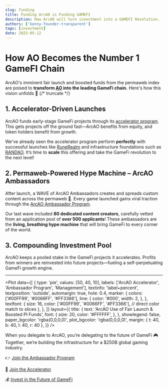 ```yaml
---
slug: funding
title: Funding ArcAO is Funding GAMEFI
description: How ArcAO will turn investment into a GAMEFI Revolution.
authors: ['kenny-founder-transparent']
tags: [investment]
date: 2025-05-12
---
```


# How AO Becomes the Number 1 GameFI Chain

ArcAO's imminent fair launch and boosted funds from the permaweb index are poised to **transform <a href={AO.website} target="_blank">AO</a> into the leading GameFi chain.** Here's how this vision unfolds 🚀
{/* truncate */}    
## 1. Accelerator-Driven Launches

ArcAO funds early-stage GameFi projects through its <a href={ARCAO.acceleratorProgramSignup} target="_blank">accelerator program</a>. This gets projects off the ground fast—ArcAO benefits from equity, and token holders benefit from growth.

We've already seen the accelerator program perform **perfectly** with successful launches like <a href={RUNEREALM.premiumGameSite} target="_blank">RuneRealm</a> and infrastructure foundations such as <a href={RANDAO.website} target="_blank">RANDAO</a>. It’s time to **scale** this offering and take the GameFi revolution to the next level!

## 2. Permaweb-Powered Hype Machine – ArcAO Ambassadors

After launch, a WAVE of ArcAO Ambassadors creates and spreads custom content across the permaweb 🌊. Every game launched gains viral traction through the <a href={ARCAO.ambassadorProgramSignup} target="_blank">ArcAO Ambassador Program</a>.

Our last wave included **80 dedicated content creators**, carefully vetted from an application pool of **over 500 applicants**! These ambassadors are the **living, breathing hype machine** that will bring GameFi to every corner of the world.

## 3. Compounding Investment Pool
ArcAO keeps a pooled stake in the GameFi projects it accelerates. Profits from winners are reinvested into future projects—fueling a self-perpetuating GameFi growth engine.

---

<Plot
  data={[
    {
      type: 'pie',
      values: [50, 40, 10],
      labels: ['ArcAO Accelerator', 'Ambassador Program', 'Management'],
      textinfo: 'label+percent',
      textposition: 'outside',
      automargin: true,
      hole: 0.4,
      marker: {
        colors: ['#00FF99', '#0066FF', '#FF3366'],
        line: {
          color: '#000',
          width: 2,
        },
      },
      textfont: {
        size: 16,
        color: ['#00FF99', '#0066FF', '#FF3366'], // direct color match to slices
      },
    },
  ]}
  layout={{
    title: {
      text: 'ArcAO Use of Fair Launch & Boosted PI Funds',
      font: {
        size: 20,
        color: '#FFFFFF',
      },
    },
    showlegend: false,
    paper_bgcolor: 'rgba(0,0,0,0)',
    plot_bgcolor: 'rgba(0,0,0,0)',
    margin: { t: 40, b: 40, l: 40, r: 40 },
  }}
/>



When you delegate to ArcAO, you’re delegating to the future of GameFi 🎮
Together, we’re building the infrastructure for a $250B global gaming industry.

👉 <a href={ARCAO.ambassadorProgramSignup} target="_blank">Join the Ambassador Program</a>

🚀 <a href={ARCAO.acceleratorProgramSignup} target="_blank">Join the Accelerator</a>

💰 <a href={ARCAO.investorSignup} target="_blank">Invest in the Future of GameFi</a>